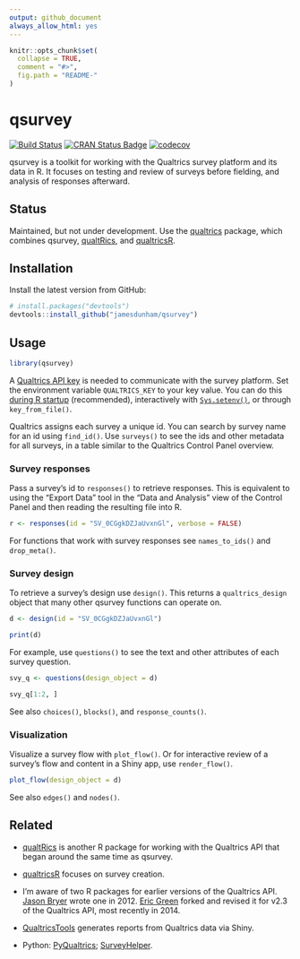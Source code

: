 ```yaml
---
output: github_document
always_allow_html: yes
---
```


```r
knitr::opts_chunk$set(
  collapse = TRUE,
  comment = "#>",
  fig.path = "README-"
)
```

# qsurvey

[![Build Status](https://travis-ci.org/jamesdunham/qsurvey.svg?branch=master)](https://travis-ci.org/jamesdunham/qsurvey)
[![CRAN Status Badge](https://www.r-pkg.org/badges/version/qsurvey)](https://cran.r-project.org/package=qsurvey)
[![codecov](https://codecov.io/github/jamesdunham/qsurvey/branch/master/graphs/badge.svg)](https://codecov.io/github/jamesdunham/qsurvey) 

qsurvey is a toolkit for working with the Qualtrics survey platform and its data
in R. It focuses on testing and review of surveys before fielding, and analysis
of responses afterward. 

## Status

Maintained, but not under development. Use the
[qualtrics](https://github.com/cloudyr/qualtrics) package, which combines
qsurvey, [qualtRics](https://github.com/JasperHG90/qualtRics), and
[qualtricsR](https://github.com/saberry/qualtricsR).

## Installation

Install the latest version from GitHub:

```r
# install.packages("devtools")
devtools::install_github("jamesdunham/qsurvey")
```

## Usage

```r
library(qsurvey)
```

A [Qualtrics API
key](https://www.qualtrics.com/support/integrations/api-integration/api-integration)
is needed to communicate with the survey platform. Set the environment variable
`QUALTRICS_KEY` to your key value. You can do this [during R
startup](https://www.rdocumentation.org/packages/base/versions/3.3.1/topics/Startup)
(recommended), interactively with
[`Sys.setenv()`](https://www.rdocumentation.org/packages/base/versions/3.3.1/topics/Sys.setenv),
or through `key_from_file()`.

Qualtrics assigns each survey a unique id. You can search by survey name for an
id using `find_id()`. Use `surveys()` to see the ids and other metadata for all
surveys, in a table similar to the Qualtrics Control Panel overview.


### Survey responses

Pass a survey's id to `responses()` to retrieve responses. This is equivalent to
using the "Export Data" tool in the "Data and Analysis" view of the Control
Panel and then reading the resulting file into R.   

```r
r <- responses(id = "SV_0CGgkDZJaUvxnGl", verbose = FALSE)
```

For functions that work with survey responses see `names_to_ids()` and
`drop_meta()`.


### Survey design

To retrieve a survey's design use `design()`. This returns a `qualtrics_design`
object that many other qsurvey functions can operate on. 

```r
d <- design(id = "SV_0CGgkDZJaUvxnGl")

print(d)
```

For example, use `questions()` to see the text and other attributes of each
survey question.

```r
svy_q <- questions(design_object = d)

svy_q[1:2, ]  
```

See also `choices()`, `blocks()`, and `response_counts()`.


### Visualization

Visualize a survey flow with `plot_flow()`. Or for interactive review of a
survey's flow and content in a Shiny app, use `render_flow()`.

```r
plot_flow(design_object = d)
```

See also `edges()` and `nodes()`.


## Related

* [qualtRics](https://github.com/JasperHG90/qualtRics) is another R package for
working with the Qualtrics API that began around the same time as qsurvey.

* [qualtricsR](https://github.com/saberry/qualtricsR) focuses on survey creation.

* I'm aware of two R packages for earlier versions of the Qualtrics API. [Jason
  Bryer](https://github.com/jbryer/qualtrics) wrote one in 2012. [Eric
  Green](https://github.com/ericpgreen/qualtrics) forked and revised it for v2.3
  of the Qualtrics API, most recently in 2014. 

* [QualtricsTools](https://github.com/ctesta01/QualtricsTools) generates reports
  from Qualtrics data via Shiny.

* Python: [PyQualtrics](https://github.com/Baguage/pyqualtrics);
  [SurveyHelper](https://github.com/cwade/surveyhelper).
